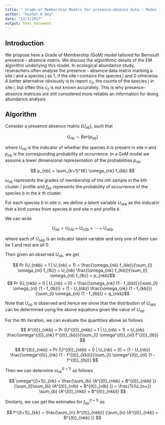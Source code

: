 ```yaml
---
title: " Grade of Membership Models for presence-absence data : Model framework"
author: "Kushal K Dey"
date: "12/3/2017"
output: html_document
---
```


## Introduction

We propose here a Grade of Membership (GoM) model tailored for Bernoulli presence - absence matrix. We discuss the algorithmic details of the EM algorithm underlying this model. In ecological abundance study, reserachers often analyse the presence - absence data matrix marking a site $i$ and a species $j$ as 1, if the site $i$ contains the species $j$ and 0 otherwise. A better alternative obviously is to report $c_{ij}$, the counts of the species $j$ in site $i$, but often this $c_{ij}$ is not known accurately.
This is why presence-absence matrices are still considered more reliable an information for doing abundance analysis

## Algorithm

Consider a presence absence matrix ($U_{nb}$), such that 

$$ U_{nb} \sim Ber (p_{nb}) $$

where $U_{nb}$ is the indicator of whether the species $b$ is present in site $n$ and $p_{nb}$ is the corresponding probability of occurrence. In a GoM model.we assume a lower dimensional representation of the probabilities $p_{nb}$. 

$$ p_{nb} = \sum_{k=1}^{K} \omega_{nk} f_{kb} $$

$\omega_{nk}$ represents the grades of membership of the $n$th sample in the $k$th  cluster / profile and $f_{kb}$ represents the probability of occurrence of the species $b$ in the $k$ th cluster.

For each species $b$ in site $n$, we define a latent variable $U_{nkb}$ as the indicator that a bird comes from species $b$ and site $n$ and profile $k$. 

We can write 

$$  U_{nb} = U_{n1b} + U_{n2b} + \cdots + U_{nKb}  $$


where each of $U_{nkb}$ is an indicator latent variable and only one of them can be 1 and rest are all 0.


Then given an observed $U_{nb}$, we get 

$$ Pr (U_{nkb} = 1 | U_{nb} = 1) = \frac{\omega_{nk} f_{kb}}{\sum_{l} \omega_{nl} f_{lb}}  =  U_{nb} \frac{\omega_{nk} f_{kb}}{\sum_{l} \omega_{nl} f_{lb}}  = p_{nkb}$$
$$ Pr (U_{nkb} = 0 | U_{nb} = 0) = \frac{\omega_{nk} (1 - f_{kb})}{\sum_{l} \omega_{nl} (1 - f_{lb})}  =  (1 - U_{nb}) \frac{\omega_{nk} (1 - f_{kb})}{\sum_{l} \omega_{nl} (1 - f_{lb})}  = q_{nkb}$$

Note that $U_{nb}$ is observed and hence we show that the distribution of $U_{nkb}$ can be determined using the above equations given the value of $U_{nb}$.

For the $t$th iteration, we can evaluate the quantities above as follows 

$$  A^{(t)}_{nkb} = Pr (U^{(t)}_{nkb} = 1 | U_{nb} = 1) = U_{nb} \frac{\omega^{(t)}_{nk} f^{(t)}_{kb}}{\sum_{l} \omega^{(t)}_{nl} f^{(t)}_{lb}} $$


$$  B^{(t)}_{nkb} = Pr (U^{(t)}_{nkb} = 0 | U_{nb} = 0) = (1 - U_{nb}) \frac{\omega^{(t)}_{nk} (1 - f^{(t)}_{kb})}{\sum_{l} \omega^{(t)}_{nl} (1 - f^{(t)}_{lb})} $$

Then we can determine $\omega^{(t+1)}_{nk}$ as follows 

$$ \omega^{(t+1)}_{nk} = \frac{\sum_{b} (A^{(t)}_{nkb} + B^{(t)}_{nkb} )} {\sum_{l}\sum_{b} (A^{(t)}_{nlb} + B^{(t)}_{nlb} )} = \frac{1}{U_{n+}} \sum_{b} (A^{(t)}_{nkb} + B^{(t)}_{nkb}) $$

Similarly, we can get the estimates for $f^{(t+1)}_{kb}$ as 

$$ f^{(t+1)}_{kb} = \frac{\sum_{n} A^{(t)}_{nkb}} {\sum_{n} (A^{(t)}_{nkb} + B^{(t)}_{nkb} )} $$


